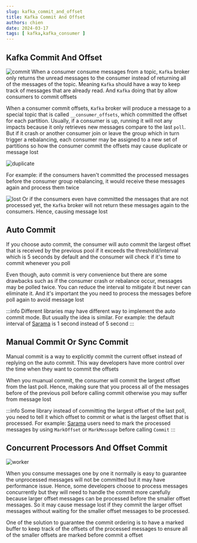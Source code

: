 ```yaml
---
slug: kafka_commit_and_offset
title: Kafka Commit And Offset
authors: chien
date: 2024-03-17
tags: [ kafka,kafka_consumer ]
---
```


## Kafka Commit And Offset

![commit](./commit.png)
When a consumer consume messages from a topic, `Kafka` broker only returns the
unread messages to the consumer instead of returning all of the messages of the
topic. Meaning `Kafka` should have a way to keep track of messages that are
already read. And `Kafka` doing that by allow consumers to commit offsets

When a consumer commit offsets, `Kafka` broker will produce a message to a
special topic that is called `__consumer_offsets`, which committed the offset
for each partition. Usually, if a consumer is up, running it will not any
impacts because it only retrieves new messages compare to the last `poll`. But
if it crash or another consumer join or leave the group which in turn trigger a
rebalancing, each consumer may be assigned to a new set of partitions so how the
consumer commit the offsets may cause duplicate or message lost

![duplicate](./duplicate.png)

For example: if the consumers haven't committed the processed messages before
the consumer
group rebalancing, it would receive these messages again and process them twice

![lost](./lost.png)
Or if the consumers even have committed the messages that are not processed yet,
the `Kafka` broker will not return these messages again to the consumers. Hence,
causing message lost

## Auto Commit

If you choose auto commit, the consumer will auto commit the largest offset that
is received by the previous pool if it exceeds the threshold/interval which is 5
seconds by default and the consumer will check if it's time to commit whenever
you poll

Even though, auto commit is very convenience but there are some drawbacks such
as if the consumer crash or rebalance occur, messages may be polled twice. You
can reduce the interval to mitigate it but never can eliminate it. And it's
important the you need to process the messages before poll again to avoid
message lost

:::info
Different libraries may have different way to implement the auto commit mode.
But usually the idea is similar. For example: the default interval of
[Sarama](https://github.com/IBM/sarama) is 1 second instead of 5 second
:::

## Manual Commit Or Sync Commit

Manual commit is a way to explicitly commit the current offset instead of
replying on the auto commit. This way developers have more control over the time
when they want to commit the offsets

When you muanual commit, the consumer will commit the largest offset from the
last poll. Hence, making sure that you process all of the messages before of the
previous poll before calling commit otherwise you may suffer from message lost

:::info
Some library instead of committing the largest offset of the last poll, you need
to tell it which offset to commit or what is the largest offset that is
processed. For example: [Sarama](https://github.com/IBM/sarama) users need to
mark the processed messages by using `MarkOffset` or `MarkMessage` before
calling `Commit`
:::

## Concurrent Processors And Offset Commit

![worker](./worker.png)

When you consume messages one by one it normally is easy to guarantee the
unprocessed messages will not be committed but it may have performance issue.
Hence, some developers choose to process messages concurrently but they will
need to handle the commit more carefully because larger offset messages can be
processed before the smaller offset messages. So it may cause message lost if
they commit the larger offset messages without waiting for the smaller offset
messages to be processed.

One of the solution to guarantee the commit ordering is to have a marked buffer
to keep track of the offsets of the processed messages to ensure all of the
smaller
offsets are marked before commit a offset